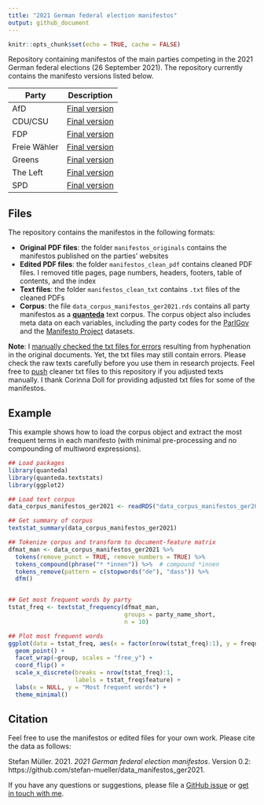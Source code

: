 ```yaml
---
title: "2021 German federal election manifestos"
output: github_document
---
```


```r
knitr::opts_chunk$set(echo = TRUE, cache = FALSE)
```

Repository containing manifestos of the main parties competing in the 2021 German federal elections (26 September 2021). The repository currently contains the manifesto versions listed below.

Party | Description
--|--
AfD | [Final version](https://cdn.afd.tools/wp-content/uploads/sites/111/2021/05/2021-05-20-_-AfD-Bundestagswahlprogramm-2021.pdf)
CDU/CSU | [Final version](https://www.csu.de/common/download/Regierungsprogramm.pdf)
FDP | [Final version](https://www.fdp.de/sites/default/files/2021-06/FDP_Programm_Bundestagswahl2021_1.pdf)
Freie Wähler | [Final version](https://www.freiewaehler.eu/unsere-politik/wahlprogramm/)
Greens | [Final version](https://www.gruene.de/artikel/wahlprogramm-zur-bundestagswahl-2021)
The Left | [Final version](https://www.die-linke.de/fileadmin/download/wahlen2021/BTWP21_Entwurf_Vorsitzende.pdf)
SPD | [Final version](https://www.spd.de/fileadmin/Dokumente/Beschluesse/Programm/SPD-Zukunftsprogramm.pdf)


## Files

The repository contains the manifestos in the following formats:

- **Original PDF files**: the folder `manifestos_originals` contains the manifestos published on the parties' websites
- **Edited PDF files**: the folder `manifestos_clean_pdf` contains cleaned PDF files. I removed title pages, page numbers, headers, footers, table of contents, and the index
- **Text files**: the folder `manifestos_clean_txt` contains `.txt` files of the cleaned PDFs
- **Corpus**: the file `data_corpus_manifestos_ger2021.rds` contains all party manifestos as a [**quanteda**](https://quanteda.io) text corpus. The corpus object also includes meta data on each variables, including the party codes for the [ParlGov](http://www.parlgov.org) and the [Manifesto Project](https://manifesto-project.wzb.eu) datasets.

**Note**: I [manually checked the txt files for errors](https://github.com/stefan-mueller/data_manifestos_ger2021/commit/852923fb96c2393689fb1ccbc2ed15312517d67a) resulting from hyphenation in the original documents. Yet, the txt files may still contain errors. Please check the raw texts carefully before you use them in research projects. Feel free to [push](https://docs.github.com/en/github/collaborating-with-pull-requests/proposing-changes-to-your-work-with-pull-requests/about-pull-requests) cleaner txt files to this repository if you adjusted texts manually. I thank Corinna Doll for providing adjusted txt files for some of the manifestos. 


## Example

This example shows how to load the corpus object and extract the most frequent terms in each manifesto (with minimal pre-processing and no compounding of multiword expressions).


```r
## Load packages
library(quanteda)
library(quanteda.textstats)
library(ggplot2)

## Load text corpus
data_corpus_manifestos_ger2021 <- readRDS("data_corpus_manifestos_ger2021.rds")

## Get summary of corpus
textstat_summary(data_corpus_manifestos_ger2021)

## Tokenize corpus and transform to document-feature matrix
dfmat_man <- data_corpus_manifestos_ger2021 %>% 
  tokens(remove_punct = TRUE, remove_numbers = TRUE) %>% 
  tokens_compound(phrase("* *innen")) %>%  # compound *innen
  tokens_remove(pattern = c(stopwords("de"), "dass")) %>% 
  dfm()


## Get most frequent words by party
tstat_freq <- textstat_frequency(dfmat_man, 
                                 groups = party_name_short, 
                                 n = 10)

## Plot most frequent words
ggplot(data = tstat_freq, aes(x = factor(nrow(tstat_freq):1), y = frequency)) +
  geom_point() +
  facet_wrap(~group, scales = "free_y") +
  coord_flip() +
  scale_x_discrete(breaks = nrow(tstat_freq):1,
                   labels = tstat_freq$feature) +
  labs(x = NULL, y = "Most frequent words") +
  theme_minimal()
```

## Citation

Feel free to use the manifestos or edited files for your own work. Please cite the data as follows:

Stefan Müller. 2021. _2021 German federal election manifestos_. Version 0.2: https://github.com/stefan-mueller/data_manifestos_ger2021.

If you have any questions or suggestions, please file a [GitHub issue](https://github.com/stefan-mueller/data_manifestos_ger2021/issues) or [get in touch with me](https://muellerestefan.net).
